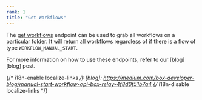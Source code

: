 ```yaml
---
rank: 1
title: "Get Workflows"
---
```

The [get workflows][get] endpoint can be used to grab all workflows on a 
particular folder. It will return all workflows regardless of if there is a 
flow of type `WORKFLOW_MANUAL_START`.

<Message type='notice'>
  For more information on how to use these endpoints, refer to our [blog][blog] 
  post.
</Message>

<Samples id='get_workflows' />

[get]: e://get-workflows
{/* i18n-enable localize-links */}
[blog]: https://medium.com/box-developer-blog/manual-start-workflow-api-box-relay-4f8d0f51b7a4
{/* i18n-disable localize-links */}
